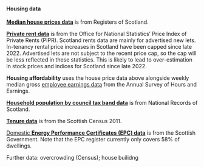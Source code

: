 #### **Housing data**

[**Median house prices data**](https://statistics.gov.scot/resource?uri=http%3A%2F%2Fstatistics.gov.scot%2Fdata%2Fresidential-properties-sales-and-price) is from Registers of Scotland.

[**Private rent data**](https://www.ons.gov.uk/peoplepopulationandcommunity/housing/articles/redevelopmentofprivaterentalpricesstatisticsimpactanalysisuk/latest) is from the Office for National Statistics' Price Index of Private Rents (PIPR). Scotland rents data are mainly for advertised new lets. In-tenancy rental price increases in Scotland have been capped since late 2022. Advertised lets are not subject to the recent price cap, so the cap will be less reflected in these statistics. This is likely to lead to over-estimation in stock prices and indices for Scotland since late 2022. 

**Housing affordability** uses the house price data above alongside weekly median gross [employee earnings data](https://www.ons.gov.uk/employmentandlabourmarket/peopleinwork/earningsandworkinghours/datasets/annualsurveyofhoursandearningsasheguidetotables) from the Annual Survey of Hours and Earnings.

[**Household population by council tax band data**](https://statistics.gov.scot/data/dwellings-by-council-tax-band-detailed-current-geographic-boundaries) is from National Records of Scotland.

[**Tenure data**](https://www.scotlandscensus.gov.uk/search-the-census#/) is from the Scottish Census 2011.

[Domestic **Energy Performance Certificates (EPC) data**](http://statistics.gov.scot/data/domestic-energy-performance-certificates) is from the Scottish Government. Note that the EPC register currently only covers 58% of dwellings.

Further data: overcrowding (Census); house builidng